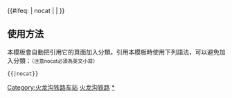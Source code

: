 {{鐵道路線|
| 模板名稱 = 火龙沟铁路
| 名稱 = [[火龙沟铁路]]
| 代表色 = #0033c9
| Logo = [[File:China Railways.svg|17px]]
| 背景顏色 = #FFFFFF
| 車站列表 = [[敖头站|敖头]] - [[石河乘降所]] - [[九公里乘降所]] - [[密江乘降所]] - [[复兴乘降所]] - [[山嘴子乘降所]] - [[火龙沟乘降所]] - [[长汀镇站|长汀镇]]
}}
<includeonly>{{#ifeq: {{{1}}} | nocat | <!--空--> | [[Category:火龙沟铁路车站]] }}</includeonly><noinclude>

==使用方法==
本模板會自動把引用它的頁面加入分類。引用本模板時使用下列語法，可以避免加入分類：<small>（注意nocat必須為英文小寫）</small>
 <nowiki>{{</nowiki>{{PAGENAME}}<nowiki>|nocat}}</nowiki>
[[Category:中國鐵路路線模板|火龙沟铁路]]
[[Category:火龙沟铁路车站|*]]
</noinclude>